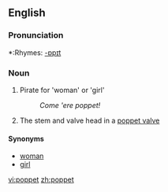 ==English==

===Pronunciation===
*:Rhymes: [[Rhymes:English:-ɒpɪt|-ɒpɪt]]

===Noun===
# Pirate for 'woman' or 'girl'
#:''Come 'ere poppet!''
# The stem and valve head in a [[poppet valve]]

====Synonyms====
*[[woman]]
*[[girl]]

[[vi:poppet]]
[[zh:poppet]]